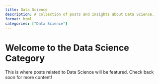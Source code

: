 ```yaml
---
title: Data Science
description: A collection of posts and insights about Data Science.
format: html
categories: ["Data Science"]
---
```

# Welcome to the Data Science Category

This is where posts related to Data Science will be featured. Check back soon for more content!

